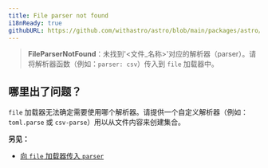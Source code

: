 ```yaml
---
title: File parser not found
i18nReady: true
githubURL: https://github.com/withastro/astro/blob/main/packages/astro/src/core/errors/errors-data.ts
---
```


> **FileParserNotFound**：未找到'&lt;文件_名称&gt;'对应的解析器（parser）。请将解析器函数（例如：`parser: csv`）传入到 `file` 加载器中。

## 哪里出了问题？

`file` 加载器无法确定需要使用哪个解析器。请提供一个自定义解析器（例如：`toml.parse` 或 `csv-parse`）用以从文件内容来创建集合。

**另见：**

-  [向 `file` 加载器传入 `parser`](/zh-cn/guides/content-collections/#parser-函数)
